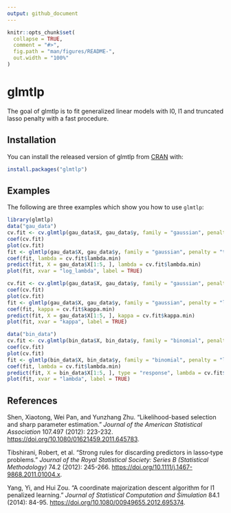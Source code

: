```yaml
---
output: github_document
---
```


<!-- README.md is generated from README.Rmd. Please edit that file -->

```r
knitr::opts_chunk$set(
  collapse = TRUE,
  comment = "#>",
  fig.path = "man/figures/README-",
  out.width = "100%"
)
```

# glmtlp

<!-- badges: start -->
<!-- badges: end -->

The goal of glmtlp is to fit generalized linear models with l0, l1 and truncated lasso penalty with a fast procedure.

## Installation

You can install the released version of glmtlp from [CRAN](https://CRAN.R-project.org) with:

``` r
install.packages("glmtlp")
```

## Examples

The following are three examples which show you how to use `glmtlp`:

```r
library(glmtlp)
data("gau_data")
cv.fit <- cv.glmtlp(gau_data$X, gau_data$y, family = "gaussian", penalty = "tlp", ncores=2)
coef(cv.fit)
plot(cv.fit)
fit <- glmtlp(gau_data$X, gau_data$y, family = "gaussian", penalty = "tlp")
coef(fit, lambda = cv.fit$lambda.min)
predict(fit, X = gau_data$X[1:5, ], lambda = cv.fit$lambda.min)
plot(fit, xvar = "log_lambda", label = TRUE)
```

```r
cv.fit <- cv.glmtlp(gau_data$X, gau_data$y, family = "gaussian", penalty = "l0", ncores=2)
coef(cv.fit)
plot(cv.fit)
fit <- glmtlp(gau_data$X, gau_data$y, family = "gaussian", penalty = "l0")
coef(fit, kappa = cv.fit$kappa.min)
predict(fit, X = gau_data$X[1:5, ], kappa = cv.fit$kappa.min)
plot(fit, xvar = "kappa", label = TRUE)
```

```r
data("bin_data")
cv.fit <- cv.glmtlp(bin_data$X, bin_data$y, family = "binomial", penalty = "l1", ncores=2)
coef(cv.fit)
plot(cv.fit)
fit <- glmtlp(bin_data$X, bin_data$y, family = "binomial", penalty = "l1")
coef(fit, lambda = cv.fit$lambda.min)
predict(fit, X = bin_data$X[1:5, ], type = "response", lambda = cv.fit$lambda.min)
plot(fit, xvar = "lambda", label = TRUE)
```

## References
<!-- MLA style -->
Shen, Xiaotong, Wei Pan, and Yunzhang Zhu. "Likelihood-based selection and sharp parameter estimation." *Journal of the American Statistical Association* 107.497 (2012): 223-232. <https://doi.org/10.1080/01621459.2011.645783>.

Tibshirani, Robert, et al. "Strong rules for discarding predictors in lasso‐type problems." *Journal of the Royal Statistical Society: Series B (Statistical Methodology)* 74.2 (2012): 245-266. <https://doi.org/10.1111/j.1467-9868.2011.01004.x>.

Yang, Yi, and Hui Zou. "A coordinate majorization descent algorithm for l1 penalized learning." *Journal of Statistical Computation and Simulation* 84.1 (2014): 84-95. <https://doi.org/10.1080/00949655.2012.695374>.

